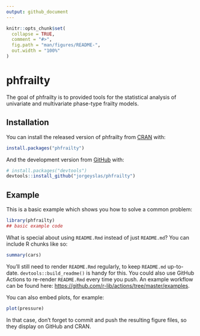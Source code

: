 ```yaml
---
output: github_document
---
```


<!-- README.md is generated from README.Rmd. Please edit that file -->

```r
knitr::opts_chunk$set(
  collapse = TRUE,
  comment = "#>",
  fig.path = "man/figures/README-",
  out.width = "100%"
)
```

# phfrailty

<!-- badges: start -->
<!-- badges: end -->

The goal of phfrailty is to provided tools for the statistical analysis of 
univariate and multivariate phase-type frailty models. 

## Installation

You can install the released version of phfrailty from [CRAN](https://CRAN.R-project.org) with:

``` r
install.packages("phfrailty")
```

And the development version from [GitHub](https://github.com/) with:

``` r
# install.packages("devtools")
devtools::install_github("jorgeyslas/phfrailty")
```
## Example

This is a basic example which shows you how to solve a common problem:

```r
library(phfrailty)
## basic example code
```

What is special about using `README.Rmd` instead of just `README.md`? You can include R chunks like so:

```r
summary(cars)
```

You'll still need to render `README.Rmd` regularly, to keep `README.md` up-to-date. `devtools::build_readme()` is handy for this. You could also use GitHub Actions to re-render `README.Rmd` every time you push. An example workflow can be found here: <https://github.com/r-lib/actions/tree/master/examples>.

You can also embed plots, for example:

```r
plot(pressure)
```

In that case, don't forget to commit and push the resulting figure files, so they display on GitHub and CRAN.

